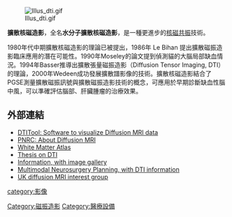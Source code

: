 [[File:Illus_dti.gif|right]]

'''擴散核磁造影'''，全名'''水分子擴散核磁造影'''，是一種更進步的[[核磁共振成像|核磁共振]]技術。

1980年代中期擴散核磁造影的理論已被提出，1986年 Le Bihan 提出擴散磁振造影臨床應用的潛在可能性。1990年Moseley的論文提到偵測貓的大腦局部缺血情況。1994年Basser推導出擴散張量磁振造影（Diffusion Tensor Imaging, DTI）的理論，2000年Wedeen成功發展擴散譜影像的技術。擴散核磁造影結合了PGSE測量擴散磁振訊號與擴散磁振造影技術的概念，可應用於早期診斷缺血性腦中風，可以準確評估腦部、肝臟腫瘤的治療效果。

==外部連結==
{{refbegin}}
*[https://web.archive.org/web/20110724171152/http://bmia.bmt.tue.nl/Software/DTITool/ DTITool: Software to visualize Diffusion MRI data]
*[https://web.archive.org/web/20071218060942/http://pnrc.cchmc.org/research/dti.php PNRC: About Diffusion MRI]
*[http://www.dtiatlas.org White Matter Atlas] {{Wayback|url=http://www.dtiatlas.org/ |date=20200726012852 }}
*[http://www.rsierra.com/DA/thesis.html Thesis on DTI] {{Wayback|url=http://www.rsierra.com/DA/thesis.html |date=20120208124502 }}
*[http://www.sci.utah.edu/research/diff-tensor-imaging.html Information, with image gallery] {{Wayback|url=http://www.sci.utah.edu/research/diff-tensor-imaging.html |date=20060923210339 }}
*[https://web.archive.org/web/20110809142653/https://www.irisa.fr/visages/demo/demo_multimodality-planning/multimodalityplanning-eng.html Multimodal Neurosurgery Planning, with DTI information]
*[http://www.diffusion-mri.org.uk UK diffusion MRI interest group] {{Wayback|url=http://www.diffusion-mri.org.uk/ |date=20200923125625 }}
{{refend}}

{{医学影像}}
[[Category:磁振造影|Category:磁振造影]]
[[Category:醫療設備|Category:醫療設備]]
[[category:影像|category:影像]]
